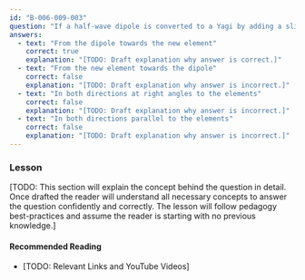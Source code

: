 ```yaml
---
id: "B-006-009-003"
question: "If a half-wave dipole is converted to a Yagi by adding a slightly shorter parasitic element, in what direction(s) does the radiation strength increase?"
answers:
  - text: "From the dipole towards the new element"
    correct: true
    explanation: "[TODO: Draft explanation why answer is correct.]"
  - text: "From the new element towards the dipole"
    correct: false
    explanation: "[TODO: Draft explanation why answer is incorrect.]"
  - text: "In both directions at right angles to the elements"
    correct: false
    explanation: "[TODO: Draft explanation why answer is incorrect.]"
  - text: "In both directions parallel to the elements"
    correct: false
    explanation: "[TODO: Draft explanation why answer is incorrect.]"
---
```


### Lesson

[TODO: This section will explain the concept behind the question in detail. Once drafted the reader will understand all necessary concepts to answer the question confidently and correctly. The lesson will follow pedagogy best-practices and assume the reader is starting with no previous knowledge.]

#### Recommended Reading

- [TODO: Relevant Links and YouTube Videos]
